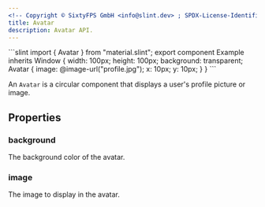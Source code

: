 ```yaml
---
<!-- Copyright © SixtyFPS GmbH <info@slint.dev> ; SPDX-License-Identifier: MIT -->
title: Avatar
description: Avatar API.
---
```



<CodeSnippetMD imagePath="" imageWidth="0" imageHeight="0" imageAlt="">
```slint
import { Avatar } from "material.slint";
export component Example inherits Window {
    width: 100px;
    height: 100px;
    background: transparent;
    Avatar {
        image: @image-url("profile.jpg");
        x: 10px;
        y: 10px;
    }
}
```
</CodeSnippetMD>

An `Avatar` is a circular component that displays a user's profile picture or image.

## Properties

### background
<SlintProperty propName="background" typeName="color" defaultValue="MaterialPalette.primary">
The background color of the avatar.
</SlintProperty>

### image
<SlintProperty propName="image" typeName="image">
The image to display in the avatar.
</SlintProperty> 